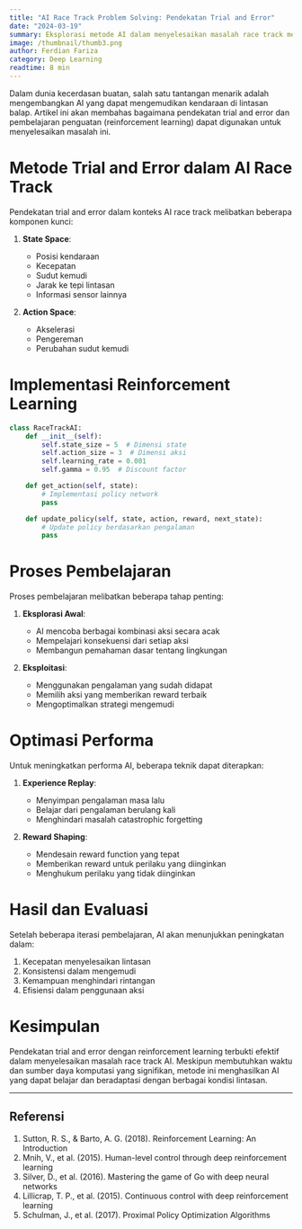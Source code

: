 ```yaml
---
title: "AI Race Track Problem Solving: Pendekatan Trial and Error"
date: "2024-03-19"
summary: Eksplorasi metode AI dalam menyelesaikan masalah race track menggunakan pendekatan trial and error dan pembelajaran penguatan.
image: /thumbnail/thumb3.png
author: Ferdian Fariza
category: Deep Learning
readtime: 8 min
---
```


Dalam dunia kecerdasan buatan, salah satu tantangan menarik adalah mengembangkan AI yang dapat mengemudikan kendaraan di lintasan balap. Artikel ini akan membahas bagaimana pendekatan trial and error dan pembelajaran penguatan (reinforcement learning) dapat digunakan untuk menyelesaikan masalah ini.

# Metode Trial and Error dalam AI Race Track

Pendekatan trial and error dalam konteks AI race track melibatkan beberapa komponen kunci:

1. **State Space**:

   - Posisi kendaraan
   - Kecepatan
   - Sudut kemudi
   - Jarak ke tepi lintasan
   - Informasi sensor lainnya

2. **Action Space**:
   - Akselerasi
   - Pengereman
   - Perubahan sudut kemudi

# Implementasi Reinforcement Learning

```python
class RaceTrackAI:
    def __init__(self):
        self.state_size = 5  # Dimensi state
        self.action_size = 3  # Dimensi aksi
        self.learning_rate = 0.001
        self.gamma = 0.95  # Discount factor

    def get_action(self, state):
        # Implementasi policy network
        pass

    def update_policy(self, state, action, reward, next_state):
        # Update policy berdasarkan pengalaman
        pass
```

# Proses Pembelajaran

Proses pembelajaran melibatkan beberapa tahap penting:

1. **Eksplorasi Awal**:

   - AI mencoba berbagai kombinasi aksi secara acak
   - Mempelajari konsekuensi dari setiap aksi
   - Membangun pemahaman dasar tentang lingkungan

2. **Eksploitasi**:
   - Menggunakan pengalaman yang sudah didapat
   - Memilih aksi yang memberikan reward terbaik
   - Mengoptimalkan strategi mengemudi

# Optimasi Performa

Untuk meningkatkan performa AI, beberapa teknik dapat diterapkan:

1. **Experience Replay**:

   - Menyimpan pengalaman masa lalu
   - Belajar dari pengalaman berulang kali
   - Menghindari masalah catastrophic forgetting

2. **Reward Shaping**:
   - Mendesain reward function yang tepat
   - Memberikan reward untuk perilaku yang diinginkan
   - Menghukum perilaku yang tidak diinginkan

# Hasil dan Evaluasi

Setelah beberapa iterasi pembelajaran, AI akan menunjukkan peningkatan dalam:

1. Kecepatan menyelesaikan lintasan
2. Konsistensi dalam mengemudi
3. Kemampuan menghindari rintangan
4. Efisiensi dalam penggunaan aksi

# Kesimpulan

Pendekatan trial and error dengan reinforcement learning terbukti efektif dalam menyelesaikan masalah race track AI. Meskipun membutuhkan waktu dan sumber daya komputasi yang signifikan, metode ini menghasilkan AI yang dapat belajar dan beradaptasi dengan berbagai kondisi lintasan.

---

## Referensi

1. Sutton, R. S., & Barto, A. G. (2018). Reinforcement Learning: An Introduction
2. Mnih, V., et al. (2015). Human-level control through deep reinforcement learning
3. Silver, D., et al. (2016). Mastering the game of Go with deep neural networks
4. Lillicrap, T. P., et al. (2015). Continuous control with deep reinforcement learning
5. Schulman, J., et al. (2017). Proximal Policy Optimization Algorithms
